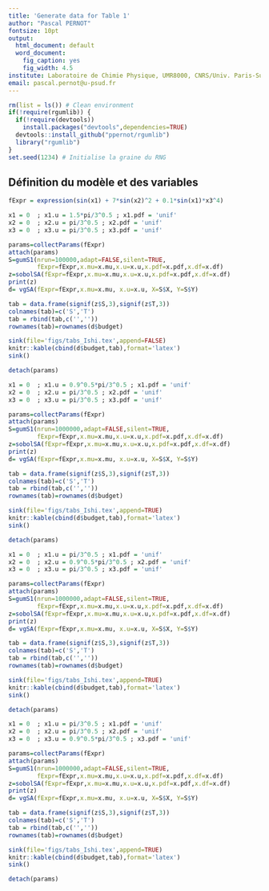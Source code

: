 ```yaml
---
title: 'Generate data for Table 1'
author: "Pascal PERNOT"
fontsize: 10pt
output:
  html_document: default
  word_document:
    fig_caption: yes
    fig_width: 4.5
institute: Laboratoire de Chimie Physique, UMR8000, CNRS/Univ. Paris-Sud
email: pascal.pernot@u-psud.fr
---
```


```r
rm(list = ls()) # Clean environment
if(!require(rgumlib)) {
  if(!require(devtools))
    install.packages("devtools",dependencies=TRUE)
  devtools::install_github("ppernot/rgumlib")
  library("rgumlib")
}
set.seed(1234) # Initialise la graine du RNG
```

Définition du modèle et des variables
------------

```r
fExpr = expression(sin(x1) + 7*sin(x2)^2 + 0.1*sin(x1)*x3^4)

x1 = 0  ; x1.u = 1.5*pi/3^0.5 ; x1.pdf = 'unif'
x2 = 0  ; x2.u = pi/3^0.5 ; x2.pdf = 'unif'
x3 = 0  ; x3.u = pi/3^0.5 ; x3.pdf = 'unif'

params=collectParams(fExpr)
attach(params)
S=gumS1(nrun=100000,adapt=FALSE,silent=TRUE,
        fExpr=fExpr,x.mu=x.mu,x.u=x.u,x.pdf=x.pdf,x.df=x.df)
z=sobolSA(fExpr=fExpr,x.mu=x.mu,x.u=x.u,x.pdf=x.pdf,x.df=x.df)
print(z)
d= vgSA(fExpr=fExpr,x.mu=x.mu, x.u=x.u, X=S$X, Y=S$Y)

tab = data.frame(signif(z$S,3),signif(z$T,3))
colnames(tab)=c('S','T')
tab = rbind(tab,c('',''))
rownames(tab)=rownames(d$budget)

sink(file='figs/tabs_Ishi.tex',append=FALSE)
knitr::kable(cbind(d$budget,tab),format='latex')
sink()

detach(params)

x1 = 0  ; x1.u = 0.9^0.5*pi/3^0.5 ; x1.pdf = 'unif'
x2 = 0  ; x2.u = pi/3^0.5 ; x2.pdf = 'unif'
x3 = 0  ; x3.u = pi/3^0.5 ; x3.pdf = 'unif'

params=collectParams(fExpr)
attach(params)
S=gumS1(nrun=1000000,adapt=FALSE,silent=TRUE,
        fExpr=fExpr,x.mu=x.mu,x.u=x.u,x.pdf=x.pdf,x.df=x.df)
z=sobolSA(fExpr=fExpr,x.mu=x.mu,x.u=x.u,x.pdf=x.pdf,x.df=x.df)
print(z)
d= vgSA(fExpr=fExpr,x.mu=x.mu, x.u=x.u, X=S$X, Y=S$Y)

tab = data.frame(signif(z$S,3),signif(z$T,3))
colnames(tab)=c('S','T')
tab = rbind(tab,c('',''))
rownames(tab)=rownames(d$budget)

sink(file='figs/tabs_Ishi.tex',append=TRUE)
knitr::kable(cbind(d$budget,tab),format='latex')
sink()

detach(params)

x1 = 0  ; x1.u = pi/3^0.5 ; x1.pdf = 'unif'
x2 = 0  ; x2.u = 0.9^0.5*pi/3^0.5 ; x2.pdf = 'unif'
x3 = 0  ; x3.u = pi/3^0.5 ; x3.pdf = 'unif'

params=collectParams(fExpr)
attach(params)
S=gumS1(nrun=1000000,adapt=FALSE,silent=TRUE,
        fExpr=fExpr,x.mu=x.mu,x.u=x.u,x.pdf=x.pdf,x.df=x.df)
z=sobolSA(fExpr=fExpr,x.mu=x.mu,x.u=x.u,x.pdf=x.pdf,x.df=x.df)
print(z)
d= vgSA(fExpr=fExpr,x.mu=x.mu, x.u=x.u, X=S$X, Y=S$Y)

tab = data.frame(signif(z$S,3),signif(z$T,3))
colnames(tab)=c('S','T')
tab = rbind(tab,c('',''))
rownames(tab)=rownames(d$budget)

sink(file='figs/tabs_Ishi.tex',append=TRUE)
knitr::kable(cbind(d$budget,tab),format='latex')
sink()

detach(params)

x1 = 0  ; x1.u = pi/3^0.5 ; x1.pdf = 'unif'
x2 = 0  ; x2.u = pi/3^0.5 ; x2.pdf = 'unif'
x3 = 0  ; x3.u = 0.9^0.5*pi/3^0.5 ; x3.pdf = 'unif'

params=collectParams(fExpr)
attach(params)
S=gumS1(nrun=1000000,adapt=FALSE,silent=TRUE,
        fExpr=fExpr,x.mu=x.mu,x.u=x.u,x.pdf=x.pdf,x.df=x.df)
z=sobolSA(fExpr=fExpr,x.mu=x.mu,x.u=x.u,x.pdf=x.pdf,x.df=x.df)
print(z)
d= vgSA(fExpr=fExpr,x.mu=x.mu, x.u=x.u, X=S$X, Y=S$Y)

tab = data.frame(signif(z$S,3),signif(z$T,3))
colnames(tab)=c('S','T')
tab = rbind(tab,c('',''))
rownames(tab)=rownames(d$budget)

sink(file='figs/tabs_Ishi.tex',append=TRUE)
knitr::kable(cbind(d$budget,tab),format='latex')
sink()

detach(params)


```
